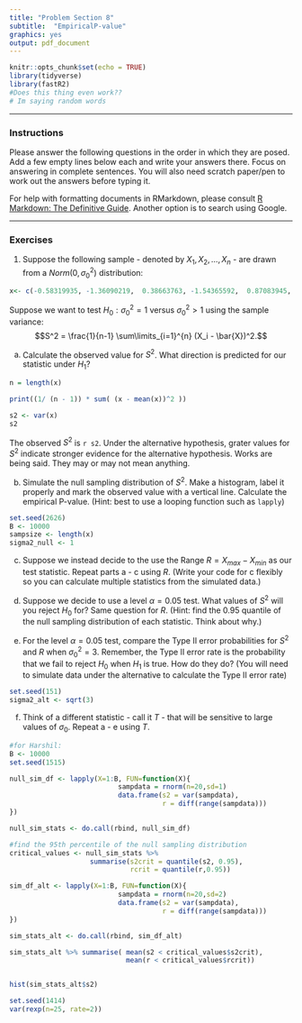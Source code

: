 ```yaml
---
title: "Problem Section 8"
subtitle:  "EmpiricalP-value"
graphics: yes
output: pdf_document
---
```


```r
knitr::opts_chunk$set(echo = TRUE)
library(tidyverse)
library(fastR2)
#Does this thing even work??
# Im saying random words
```

* * * 
### Instructions

Please answer the following questions in the order in which they are posed. Add a few empty lines below each and write your answers there. Focus on answering in complete sentences. You will also need scratch paper/pen to work out the answers before typing it.

For help with formatting documents in RMarkdown, please consult [R Markdown: The Definitive Guide](https://bookdown.org/yihui/rmarkdown/). Another option is to search using Google. 

* * *

### Exercises 

1. Suppose the following sample - denoted by $X_1,X_2,\dots,X_n$ - are drawn from a $Norm(0, \sigma^2_0)$ distribution:
```r
x<- c(-0.58319935, -1.36090219,  0.38663763, -1.54365592,  0.87083945, -0.69187830, 0.45898841, -2.82556635,  0.01777137, -0.62753863 , 0.54611381, -1.39731591, -1.72584231,  0.91371529,  0.18096064, -0.53063107, -0.76604739, -1.97107704, 0.56394712,  1.13707563)
```

Suppose we want to test $H_0: \sigma^2_0 = 1$ versus $\sigma^2_0 > 1$ using the sample variance:
$$S^2 = \frac{1}{n-1} \sum\limits_{i=1}^{n} (X_i - \bar{X})^2.$$

a. Calculate the observed value for $S^2$. What direction is predicted for our statistic under $H_1$?

```r
n = length(x)

print((1/ (n - 1)) * sum( (x - mean(x))^2 ))

s2 <- var(x)
s2
```

The observed $S^2$ is `r s2`. Under the alternative hypothesis, grater values for $S^2$ indicate stronger evidence for the alternative hypothesis. Works are being said. They may or may not mean anything.

b. Simulate the null sampling distribution of $S^2$. Make a histogram, label it properly and mark the observed value with a vertical line. Calculate the empirical P-value.  (Hint: best to use a looping function such as `lapply`)

```r
set.seed(2626)
B <- 10000
sampsize <- length(x)
sigma2_null <- 1
```

c. Suppose we instead decide to the use the Range $R = X_{max} - X_{min}$ as our test statistic. Repeat parts a - c using $R$. (Write your code for c flexibly so you can calculate multiple statistics from the simulated data.)

d. Suppose we decide to use a level $\alpha=0.05$ test. What values of $S^2$ will you reject $H_0$ for? Same question for $R$. (Hint: find the 0.95 quantile of the null sampling distribution of each statistic. Think about why.) 

e. For the level $\alpha = 0.05$ test, compare the Type II error probabilities for $S^2$ and $R$ when $\sigma^2_0 = 3$. Remember, the Type II error rate is the probability that we fail to reject $H_0$ when $H_1$ is true. How do they do?   (You will need to simulate data under the alternative to calculate the Type II error rate)

```r
set.seed(151)
sigma2_alt <- sqrt(3)

```
f. Think of a different statistic - call it $T$ - that will be sensitive to large values of $\sigma_0$. Repeat a - e using $T$. 
 



```r
#for Harshil: 
B <- 10000 
set.seed(1515)

null_sim_df <- lapply(X=1:B, FUN=function(X){
                           sampdata = rnorm(n=20,sd=1)
                           data.frame(s2 = var(sampdata), 
                                      r = diff(range(sampdata)))
})

null_sim_stats <- do.call(rbind, null_sim_df)

#find the 95th percentile of the null sampling distribution
critical_values <- null_sim_stats %>% 
                    summarise(s2crit = quantile(s2, 0.95),
                              rcrit = quantile(r,0.95))

sim_df_alt <- lapply(X=1:B, FUN=function(X){
                           sampdata = rnorm(n=20,sd=2)
                           data.frame(s2 = var(sampdata), 
                                      r = diff(range(sampdata)))
})

sim_stats_alt <- do.call(rbind, sim_df_alt)

sim_stats_alt %>% summarise( mean(s2 < critical_values$s2crit),
                             mean(r < critical_values$rcrit))


hist(sim_stats_alt$s2)

```
```r
set.seed(1414)
var(rexp(n=25, rate=2))
```

